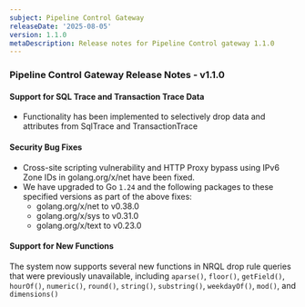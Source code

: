 ```yaml
---
subject: Pipeline Control Gateway 
releaseDate: '2025-08-05'
version: 1.1.0
metaDescription: Release notes for Pipeline Control gateway 1.1.0
---
```


### Pipeline Control Gateway Release Notes - v1.1.0

#### Support for SQL Trace and Transaction Trace Data ####
* Functionality has been implemented to selectively drop data and attributes from SqlTrace and TransactionTrace

#### Security Bug Fixes ####

* Cross-site scripting vulnerability and HTTP Proxy bypass using IPv6 Zone IDs in
 golang.org/x/net have been fixed.
* We have upgraded to Go `1.24` and the following packages to these specified versions as part of the above fixes:
   * golang.org/x/net to v0.38.0
   * golang.org/x/sys to v0.31.0
   * golang.org/x/text to v0.23.0

#### Support for New Functions ####

The system now supports several new functions in NRQL drop rule queries that were previously unavailable, including
 `aparse()`, `floor()`, `getField()`, `hourOf()`, `numeric()`, `round()`, `string()`, `substring()`, `weekdayOf()`, `mod()`, and `dimensions()`
